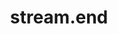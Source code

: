 ---
id: "node_med_020"
questionType: "MULTIPLE_CHOICE"
title: "stream.end"
description: "What does stream.end() do?"
difficulty: "MEDIUM"
category: "Node.js"
options:
  - "Starts a stream"
  - "Closes a stream and signals no more data"
  - "Pauses a stream"
  - "Flushes stream buffer"
correctAnswer: 1
---